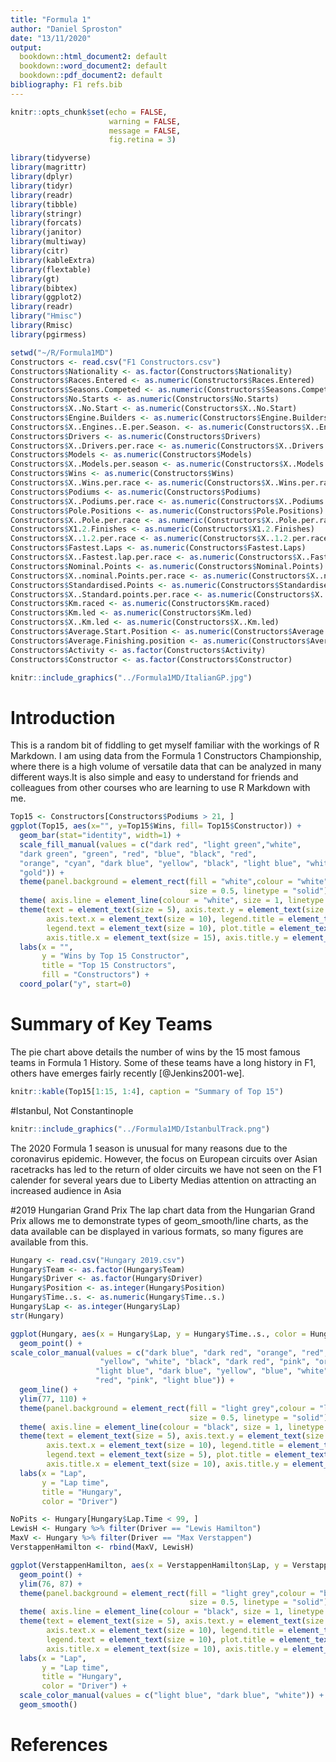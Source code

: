 ---
title: "Formula 1"
author: "Daniel Sproston"
date: "13/11/2020"
output:
  bookdown::html_document2: default
  bookdown::word_document2: default
  bookdown::pdf_document2: default
bibliography: F1 refs.bib
---

```{r setup, include=FALSE}
knitr::opts_chunk$set(echo = FALSE, 
                      warning = FALSE,
                      message = FALSE,
                      fig.retina = 3)
```

```{r packages}
library(tidyverse)
library(magrittr)
library(dplyr)
library(tidyr)
library(readr)
library(tibble)
library(stringr)
library(forcats)
library(janitor)
library(multiway)
library(citr)
library(kableExtra)
library(flextable)
library(gt)
library(bibtex)
library(ggplot2)
library(readr)
library("Hmisc")
library(Rmisc)
library(pgirmess)
```

```{r Data}
setwd("~/R/Formula1MD")
Constructors <- read.csv("F1 Constructors.csv")
Constructors$Nationality <- as.factor(Constructors$Nationality)
Constructors$Races.Entered <- as.numeric(Constructors$Races.Entered)
Constructors$Seasons.Competed <- as.numeric(Constructors$Seasons.Competed)
Constructors$No.Starts <- as.numeric(Constructors$No.Starts)
Constructors$X..No.Start <- as.numeric(Constructors$X..No.Start)
Constructors$Engine.Builders <- as.numeric(Constructors$Engine.Builders)
Constructors$X..Engines..E.per.Season. <- as.numeric(Constructors$X..Engines..E.per.Season.)
Constructors$Drivers <- as.numeric(Constructors$Drivers)
Constructors$X..Drivers.per.race <- as.numeric(Constructors$X..Drivers.per.race)
Constructors$Models <- as.numeric(Constructors$Models)
Constructors$X..Models.per.season <- as.numeric(Constructors$X..Models.per.season)
Constructors$Wins <- as.numeric(Constructors$Wins)
Constructors$X..Wins.per.race <- as.numeric(Constructors$X..Wins.per.race)
Constructors$Podiums <- as.numeric(Constructors$Podiums)
Constructors$X..Podiums.per.race <- as.numeric(Constructors$X..Podiums.per.race)
Constructors$Pole.Positions <- as.numeric(Constructors$Pole.Positions)
Constructors$X..Pole.per.race <- as.numeric(Constructors$X..Pole.per.race)
Constructors$X1.2.Finishes <- as.numeric(Constructors$X1.2.Finishes)
Constructors$X..1.2.per.race <- as.numeric(Constructors$X..1.2.per.race)
Constructors$Fastest.Laps <- as.numeric(Constructors$Fastest.Laps)
Constructors$X..Fastest.lap.per.race <- as.numeric(Constructors$X..Fastest.lap.per.race)
Constructors$Nominal.Points <- as.numeric(Constructors$Nominal.Points)
Constructors$X..nominal.Points.per.race <- as.numeric(Constructors$X..nominal.Points.per.race)
Constructors$Standardised.Points <- as.numeric(Constructors$Standardised.Points)
Constructors$X..Standard.points.per.race <- as.numeric(Constructors$X..Standard.points.per.race)
Constructors$Km.raced <- as.numeric(Constructors$Km.raced)
Constructors$Km.led <- as.numeric(Constructors$Km.led)
Constructors$X..Km.led <- as.numeric(Constructors$X..Km.led)
Constructors$Average.Start.Position <- as.numeric(Constructors$Average.Start.Position)
Constructors$Average.Finishing.position <- as.numeric(Constructors$Average.Finishing.position)
Constructors$Activity <- as.factor(Constructors$Activity)
Constructors$Constructor <- as.factor(Constructors$Constructor)
```

```{r out.width="70%", fig.cap="2020 F1 Cars."}
knitr::include_graphics("../Formula1MD/ItalianGP.jpg")
```

# Introduction
This is a random bit of fiddling  to get myself familiar with the workings of R Markdown. I am using data from the Formula 1 Constructors Championship, where there is a high volume of versatile data that can be analyzed in many different ways.It is also simple and easy to understand for friends and colleagues from other courses who are learning to use R Markdown with me. 

```{r fig.cap="Total wins divided by constructor"}
Top15 <- Constructors[Constructors$Podiums > 21, ]
ggplot(Top15, aes(x="", y=Top15$Wins, fill= Top15$Constructor)) +
  geom_bar(stat="identity", width=1) +
  scale_fill_manual(values = c("dark red", "light green","white", 
  "dark green", "green", "red", "blue", "black", "red",
  "orange", "cyan", "dark blue", "yellow", "black", "light blue", "white",
  "gold")) +
  theme(panel.background = element_rect(fill = "white",colour = "white",
                                        size = 0.5, linetype = "solid")) +
  theme( axis.line = element_line(colour = "white", size = 1, linetype = "solid")) +
  theme(text = element_text(size = 5), axis.text.y = element_text(size = 10),
        axis.text.x = element_text(size = 10), legend.title = element_text(size = 15),
        legend.text = element_text(size = 10), plot.title = element_text(size = 15),
        axis.title.x = element_text(size = 15), axis.title.y = element_text(size = 10)) +
  labs(x = "",
       y = "Wins by Top 15 Constructor",
       title = "Top 15 Constructors",
       fill = "Constructors") +
  coord_polar("y", start=0)
```

# Summary of Key Teams
The pie chart above details the number of wins by the 15 most famous teams in Formula 1 History. Some of these teams have a long history in F1, others have emerges fairly recently [@Jenkins2001-we]. 

```{r table}
knitr::kable(Top15[1:15, 1:4], caption = "Summary of Top 15")
```
#Istanbul, Not Constantinople
```{r out.width="70%", fig.cap="Istanbul Park International Circuit 2020 Layout"}
knitr::include_graphics("../Formula1MD/IstanbulTrack.png")
```
The 2020 Formula 1 season is unusual for many reasons due to the coronavirus epidemic. However, the focus on European circuits over Asian racetracks has led to the return of older circuits we have not seen on the F1 calender for several years due to Liberty Medias attention on attracting an increased audience in Asia

#2019 Hungarian Grand Prix
The lap chart data from the Hungarian Grand Prix allows me to demonstrate types of geom_smooth/line charts, as the data available can be displayed in various formats, so many figures are available from this. 

```{r Hungary Data}
Hungary <- read.csv("Hungary 2019.csv")
Hungary$Team <- as.factor(Hungary$Team)
Hungary$Driver <- as.factor(Hungary$Driver)
Hungary$Position <- as.integer(Hungary$Position)
Hungary$Time..s. <- as.numeric(Hungary$Time..s.)
Hungary$Lap <- as.integer(Hungary$Lap)
str(Hungary)
```

```{r fig.cap="Hungary 2019 lap times by driver"}
ggplot(Hungary, aes(x = Hungary$Lap, y = Hungary$Time..s., color = Hungary$Driver)) +
  geom_point() +
scale_color_manual(values = c("dark blue", "dark red", "orange", "red", "blue", 
                    "yellow", "white", "black", "dark red", "pink", "orange", 
                   "light blue", "dark blue", "yellow", "blue", "white", "black",
                   "red", "pink", "light blue")) +
  geom_line() +
  ylim(77, 110) +
  theme(panel.background = element_rect(fill = "light grey",colour = "light grey",
                                        size = 0.5, linetype = "solid")) +
  theme( axis.line = element_line(colour = "black", size = 1, linetype = "solid")) +
  theme(text = element_text(size = 5), axis.text.y = element_text(size = 10),
        axis.text.x = element_text(size = 10), legend.title = element_text(size = 15),
        legend.text = element_text(size = 5), plot.title = element_text(size = 10),
        axis.title.x = element_text(size = 10), axis.title.y = element_text(size = 10)) +
  labs(x = "Lap",
       y = "Lap time",
       title = "Hungary",
       color = "Driver")
```
```{r data changes"}
NoPits <- Hungary[Hungary$Lap.Time < 99, ]
LewisH <- Hungary %>% filter(Driver == "Lewis Hamilton")
MaxV <- Hungary %>% filter(Driver == "Max Verstappen")
VerstappenHamilton <- rbind(MaxV, LewisH)
```

```{r fig.cap="Hungary 2019 lap times by 2 best driver"}
ggplot(VerstappenHamilton, aes(x = VerstappenHamilton$Lap, y = VerstappenHamilton$Time..s., color = VerstappenHamilton$Driver)) +
  geom_point() +
  ylim(76, 87) +
  theme(panel.background = element_rect(fill = "light grey",colour = "black",
                                        size = 0.5, linetype = "solid")) +
  theme( axis.line = element_line(colour = "black", size = 1, linetype = "solid")) +
  theme(text = element_text(size = 5), axis.text.y = element_text(size = 10),
        axis.text.x = element_text(size = 10), legend.title = element_text(size = 15),
        legend.text = element_text(size = 10), plot.title = element_text(size = 10),
        axis.title.x = element_text(size = 10), axis.title.y = element_text(size = 10)) +
  labs(x = "Lap",
       y = "Lap time",
       title = "Hungary",
       color = "Driver") +
  scale_color_manual(values = c("light blue", "dark blue", "white")) +
  geom_smooth()
```

# References